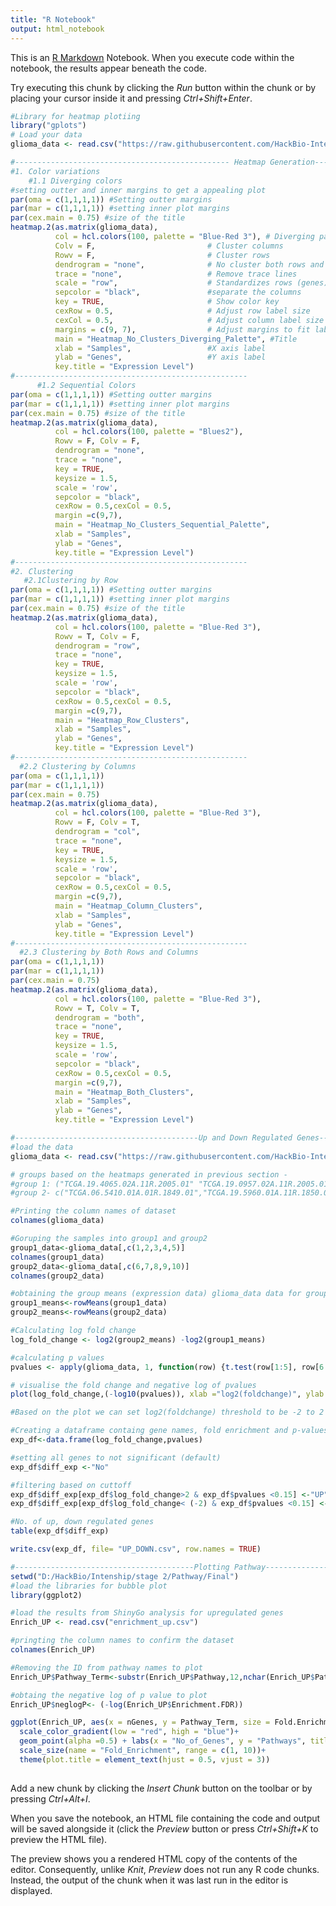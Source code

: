 ---
title: "R Notebook"
output: html_notebook
---

This is an [R Markdown](http://rmarkdown.rstudio.com) Notebook. When you execute code within the notebook, the results appear beneath the code. 

Try executing this chunk by clicking the *Run* button within the chunk or by placing your cursor inside it and pressing *Ctrl+Shift+Enter*. 
```{r}
#Library for heatmap plotiing
library("gplots")
# Load your data
glioma_data <- read.csv("https://raw.githubusercontent.com/HackBio-Internship/public_datasets/main/Cancer2024/glioblastoma.csv", row.names = 1)

#------------------------------------------------ Heatmap Generation-----------------------------------------------
#1. Color variations
    #1.1 Diverging colors 
#setting outter and inner margins to get a appealing plot
par(oma = c(1,1,1,1)) #Setting outter margins
par(mar = c(1,1,1,1)) #setting inner plot margins
par(cex.main = 0.75) #size of the title
heatmap.2(as.matrix(glioma_data),
          col = hcl.colors(100, palette = "Blue-Red 3"), # Diverging palette
          Colv = F,                         # Cluster columns
          Rowv = F,                         # Cluster rows
          dendrogram = "none",              # No cluster both rows and columns
          trace = "none",                   # Remove trace lines
          scale = "row",                    # Standardizes rows (genes) across samples
          sepcolor = "black",               #separate the columns
          key = TRUE,                       # Show color key
          cexRow = 0.5,                     # Adjust row label size
          cexCol = 0.5,                     # Adjust column label size
          margins = c(9, 7),                # Adjust margins to fit labels
          main = "Heatmap_No_Clusters_Diverging_Palette", #Title
          xlab = "Samples",                 #X axis label
          ylab = "Genes",                   #Y axis label
          key.title = "Expression Level")
#----------------------------------------------------
      #1.2 Sequential Colors
par(oma = c(1,1,1,1)) #Setting outter margins
par(mar = c(1,1,1,1)) #setting inner plot margins
par(cex.main = 0.75) #size of the title
heatmap.2(as.matrix(glioma_data), 
          col = hcl.colors(100, palette = "Blues2"),           
          Rowv = F, Colv = F,                  
          dendrogram = "none",                 
          trace = "none",                      
          key = TRUE,                          
          keysize = 1.5,                       
          scale = 'row',                       
          sepcolor = "black",                  
          cexRow = 0.5,cexCol = 0.5,           
          margin =c(9,7),                      
          main = "Heatmap_No_Clusters_Sequential_Palette", 
          xlab = "Samples",                                
          ylab = "Genes",
          key.title = "Expression Level") 
#----------------------------------------------------
#2. Clustering
   #2.1Clustering by Row
par(oma = c(1,1,1,1)) #Setting outter margins
par(mar = c(1,1,1,1)) #setting inner plot margins
par(cex.main = 0.75) #size of the title
heatmap.2(as.matrix(glioma_data),
          col = hcl.colors(100, palette = "Blue-Red 3"),                          
          Rowv = T, Colv = F,                                  
          dendrogram = "row",                                  
          trace = "none",                                      
          key = TRUE,                                          
          keysize = 1.5,                                       
          scale = 'row',                                       
          sepcolor = "black",                                  
          cexRow = 0.5,cexCol = 0.5,                           
          margin =c(9,7),                                      
          main = "Heatmap_Row_Clusters", 
          xlab = "Samples", 
          ylab = "Genes",
          key.title = "Expression Level") 
#----------------------------------------------------
  #2.2 Clustering by Columns
par(oma = c(1,1,1,1)) 
par(mar = c(1,1,1,1)) 
par(cex.main = 0.75) 
heatmap.2(as.matrix(glioma_data),
          col = hcl.colors(100, palette = "Blue-Red 3"), 
          Rowv = F, Colv = T, 
          dendrogram = "col", 
          trace = "none", 
          key = TRUE, 
          keysize = 1.5,
          scale = 'row', 
          sepcolor = "black", 
          cexRow = 0.5,cexCol = 0.5, 
          margin =c(9,7), 
          main = "Heatmap_Column_Clusters", 
          xlab = "Samples", 
          ylab = "Genes",
          key.title = "Expression Level") 
#----------------------------------------------------
  #2.3 Clustering by Both Rows and Columns
par(oma = c(1,1,1,1)) 
par(mar = c(1,1,1,1)) 
par(cex.main = 0.75) 
heatmap.2(as.matrix(glioma_data), 
          col = hcl.colors(100, palette = "Blue-Red 3"), 
          Rowv = T, Colv = T, 
          dendrogram = "both", 
          trace = "none", 
          key = TRUE, 
          keysize = 1.5, 
          scale = 'row', 
          sepcolor = "black", 
          cexRow = 0.5,cexCol = 0.5, 
          margin =c(9,7), 
          main = "Heatmap_Both_Clusters", 
          xlab = "Samples", 
          ylab = "Genes",
          key.title = "Expression Level") 

```

```{r}
#-----------------------------------------Up and Down Regulated Genes----------------------------------------
#load the data
glioma_data <- read.csv("https://raw.githubusercontent.com/HackBio-Internship/public_datasets/main/Cancer2024/glioblastoma.csv", row.names = 1)

# groups based on the heatmaps generated in previous section - 
#group 1: ("TCGA.19.4065.02A.11R.2005.01" "TCGA.19.0957.02A.11R.2005.01", "TCGA.06.0152.02A.01R.2005.01", "TCGA.14.1402.02A.01R.2005.01", "TCGA.14.0736.02A.01R.2005.01"), 
#group 2- c("TCGA.06.5410.01A.01R.1849.01","TCGA.19.5960.01A.11R.1850.01", "TCGA.14.0781.01B.01R.1849.01", "TCGA.02.2483.01A.01R.1849.01", "TCGA.06.2570.01A.01R.1849.01")

#Printing the column names of dataset
colnames(glioma_data)

#Goruping the samples into group1 and group2 
group1_data<-glioma_data[,c(1,2,3,4,5)]
colnames(group1_data)
group2_data<-glioma_data[,c(6,7,8,9,10)]
colnames(group2_data)

#obtaining the group means (expression data) glioma_data data for group 1 and group 2
group1_means<-rowMeans(group1_data)
group2_means<-rowMeans(group2_data)

#Calculating log fold change
log_fold_change <- log2(group2_means) -log2(group1_means)

#calculating p values
pvalues <- apply(glioma_data, 1, function(row) {t.test(row[1:5], row[6:10])$p.value})

# visualise the fold change and negative log of pvalues
plot(log_fold_change,(-log10(pvalues)), xlab ="log2(foldchange)", ylab = "-log10(p-value)", main = "Volcano Plot")

#Based on the plot we can set log2(foldchange) threshold to be -2 to 2 and p value as 0.15 as most of the genes filter out with p value of 0.05

#Creating a dataframe containg gene names, fold enrichment and p-values
exp_df<-data.frame(log_fold_change,pvalues)

#setting all genes to not significant (default)
exp_df$diff_exp <-"No" 

#filtering based on cuttoff
exp_df$diff_exp[exp_df$log_fold_change>2 & exp_df$pvalues <0.15] <-"UP"
exp_df$diff_exp[exp_df$log_fold_change< (-2) & exp_df$pvalues <0.15] <-"DOWN"

#No. of up, down regulated genes
table(exp_df$diff_exp)

write.csv(exp_df, file= "UP_DOWN.csv", row.names = TRUE)
```

```{r}
#----------------------------------------Plotting Pathway--------------------
setwd("D:/HackBio/Intenship/stage 2/Pathway/Final")
#load the libraries for bubble plot
library(ggplot2)

#load the results from ShinyGo analysis for upregulated genes
Enrich_UP <- read.csv("enrichment_up.csv")

#pringting the column names to confirm the dataset
colnames(Enrich_UP)

#Removing the ID from pathway names to plot
Enrich_UP$Pathway_Term<-substr(Enrich_UP$Pathway,12,nchar(Enrich_UP$Pathway))

#obtaing the negative log of p value to plot
Enrich_UP$neglogP<- (-log(Enrich_UP$Enrichment.FDR))

ggplot(Enrich_UP, aes(x = nGenes, y = Pathway_Term, size = Fold.Enrichment, color = neglogP)) +
  scale_color_gradient(low = "red", high = "blue")+
  geom_point(alpha =0.5) + labs(x = "No_of_Genes", y = "Pathways", title = "Enriched_BP_Pathways_Upregulated_Genes")+
  scale_size(name = "Fold_Enrichment", range = c(1, 10))+
  theme(plot.title = element_text(hjust = 0.5, vjust = 3))
  
```


Add a new chunk by clicking the *Insert Chunk* button on the toolbar or by pressing *Ctrl+Alt+I*.

When you save the notebook, an HTML file containing the code and output will be saved alongside it (click the *Preview* button or press *Ctrl+Shift+K* to preview the HTML file).

The preview shows you a rendered HTML copy of the contents of the editor. Consequently, unlike *Knit*, *Preview* does not run any R code chunks. Instead, the output of the chunk when it was last run in the editor is displayed.
